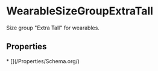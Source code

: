   
# WearableSizeGroupExtraTall

Size group "Extra Tall" for wearables.

## Properties

<Grid>
* [](/Properties/Schema.org/)
</Grid>

